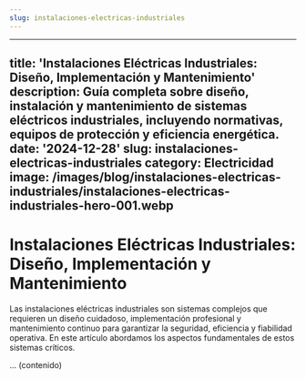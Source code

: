 ```yaml
---
slug: instalaciones-electricas-industriales
---
```







---
title: 'Instalaciones Eléctricas Industriales: Diseño, Implementación y Mantenimiento'
description: Guía completa sobre diseño, instalación y mantenimiento de sistemas eléctricos
  industriales, incluyendo normativas, equipos de protección y eficiencia energética.
date: '2024-12-28'
slug: instalaciones-electricas-industriales
category: Electricidad
image: /images/blog/instalaciones-electricas-industriales/instalaciones-electricas-industriales-hero-001.webp
---

# Instalaciones Eléctricas Industriales: Diseño, Implementación y Mantenimiento

Las instalaciones eléctricas industriales son sistemas complejos que requieren un diseño cuidadoso, implementación profesional y mantenimiento continuo para garantizar la seguridad, eficiencia y fiabilidad operativa. En este artículo abordamos los aspectos fundamentales de estos sistemas críticos.

... (contenido)
